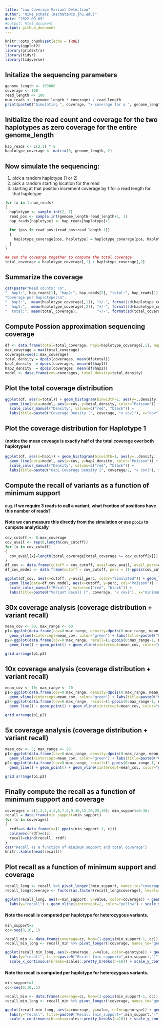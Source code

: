 ```yaml
---
title: "Low Coverage Variant Detection"
author: "mike_schatz (mschatz@cs.jhu.edu)"
date: "2022-09-09"
#output: html_document
output: github_document
---
```


```r
knitr::opts_chunk$set(echo = TRUE)
library(ggplot2)
library(gridExtra)
library(tidyr)
library(tidyverse)
```

## Initalize the sequencing parameters
 
```r
genome_length <- 100000
coverage <- 100
read_length <- 100
num_reads <- (genome_length * coverage) / read_length
print(paste0("Simulating ", coverage, "x coverage for a ", genome_length, "bp genome (", num_reads, " reads)"))
```

## Initialize the read count and coverage for the two haplotypes as zero coverage for the entire genome_length

```r
hap_reads <- c(2:1) * 0
haplotype_coverage <- matrix(0, genome_length, 2)
```

## Now simulate the sequencing: 
1. pick a random haplotype (1 or 2)
2. pick a random starting location for the read
3. starting at that position increment coverage by 1 for a read length for that haplotype

```r
for (x in 1:num_reads)
{
  haplotype <- sample.int(2, 1)
  read_pos <- sample.int(genome_length-read_length+1, 1)
  hap_reads[haplotype] <- hap_reads[haplotype]+1
  
  for (pos in read_pos:(read_pos+read_length-1))
  {
    haplotype_coverage[pos, haplotype] = haplotype_coverage[pos, haplotype] + 1
  }
}
```

```r
## sum the covearge together to compute the total coverage
total_coverage = haplotype_coverage[,1] + haplotype_coverage[,2]
```


## Summarize the coverage

```r
cat(paste("Read counts: \n",
"  hap1:", hap_reads[1], "hap2:", hap_reads[2], "total:", hap_reads[1] + hap_reads[2], "\n",
"Coverage per haplotype:\n",
"  hap1:",  mean(haplotype_coverage[,1]), "+/-", format(sd(haplotype_coverage[,1]), digits=4), "[expected sd:", format(sqrt(mean(haplotype_coverage[,1])), digits=4), "]\n",
"  hap2:",  mean(haplotype_coverage[,2]), "+/-", format(sd(haplotype_coverage[,2]), digits=4), "[expected sd:", format(sqrt(mean(haplotype_coverage[,2])), digits=4), "]\n",
"  total:", mean(total_coverage),         "+/-", format(sd(total_coverage),         digits=4), "[expected sd:", format(sqrt(mean(total_coverage)), digits=4), "]\n"))
```


## Compute Possion approximation sequencing coverage
```r
df <- data.frame(total=total_coverage, hap1=haplotype_coverage[,1], hap2=haplotype_coverage[,2])
max_coverage = max(total_coverage)
coverages=seq(1:max_coverage)
total_density = dpois(coverages, mean(df$total))
hap1_density  = dpois(coverages, mean(df$hap1))
hap2_density  = dpois(coverages, mean(df$hap2))
model <- data.frame(cov=coverages, total_density=total_density)
```


## Plot the total coverage distribution
```r
ggplot(df, aes(x=total)) + geom_histogram(binwidth=1, aes(y=..density.., color="Simulated")) +
  geom_line(data=model, aes(x=cov, y=total_density, color="Poisson")) + geom_vline(xintercept=coverage, color="green") +
  scale_color_manual("Density", values=c("red", "black")) +
  labs(title=paste0("Coverage Density [", coverage, "x cov]"), x="cov")
```

## Plot the coverage distribution for Haplotype 1
#### (notice the mean coveage is exactly half of the total coverage over both haplotypes)
```r
ggplot(df, aes(x=hap1)) + geom_histogram(binwidth=1, aes(y=..density.., color="Simulated")) +
  geom_line(data=model, aes(x=cov, y=hap1_density, color="Poisson")) + geom_vline(xintercept=coverage/2, color="green") +
  scale_color_manual("Density", values=c("red", "black")) +
  labs(title=paste0("Hap1 Coverage Density [", coverage/2, "x cov]"), x="cov")
```

## Compute the recall of variants as a function of minimum support
#### e.g. if we require 3 reads to call a variant, what fraction of positions have this number of reads?
#### Note we can measure this directly from the simulation or use `ppois` to compute analytically

```r
cov_cutoff <- 0:max_coverage
cov_avail <- rep(0,length(cov_cutoff))
for (x in cov_cutoff)
{
  cov_avail[x]=length(total_coverage[total_coverage >= cov_cutoff[x]])
}
df_cov <- data.frame(cutoff = cov_cutoff, avail=cov_avail, avail_perc=cov_avail/genome_length)
df_cov_model <- data.frame(cutoff = cov_cutoff, perc = (1-ppois(cov_cutoff-1, coverage)))
```

```r
ggplot(df_cov, aes(x=cutoff, y=avail_perc, color="Simulated")) + geom_line() + 
  geom_line(data=df_cov_model, aes(x=cutoff, y=perc, col="Poisson")) + geom_vline(xintercept=100, color="green") +
  scale_color_manual("Recall", values=c("red", "black")) +
  labs(title=paste0("Variant Recall [", coverage, "x cov]"), x="minimum support", y="recall")
```

## 30x coverage analysis (coverage distribution + variant recall)
```r
mean_cov <- 30; max_range <- 60
p1<-ggplot(data.frame(cov=0:max_range, density=dpois(0:max_range, mean_cov)), aes(x=cov, y=density)) + geom_line() + geom_point() +
  geom_vline(xintercept=mean_cov, color="green") + labs(title=paste0("Coverage Density [", mean_cov, "x cov]"))
p2<-ggplot(data.frame(cov=0:max_range, recall=(1-ppois(0:max_range-1, mean_cov))), aes(x=cov, y=recall)) + 
  geom_line() + geom_point() + geom_vline(xintercept=mean_cov, color="green") + labs(x="minimum support", title=paste0("Recall [", mean_cov, "x cov]")) 

grid.arrange(p1,p2)
```


## 10x coverage analysis (coverage distribution + variant recall)
```r
mean_cov <- 10; max_range <- 20
p1<-ggplot(data.frame(cov=0:max_range, density=dpois(0:max_range, mean_cov)), aes(x=cov, y=density)) + geom_line() + geom_point() +
  geom_vline(xintercept=mean_cov, color="green") + labs(title=paste0("Coverage Density [", mean_cov, "x cov]"))
p2<-ggplot(data.frame(cov=0:max_range, recall=(1-ppois(0:max_range-1, mean_cov))), aes(x=cov, y=recall)) + 
  geom_line() + geom_point() + geom_vline(xintercept=mean_cov, color="green") + labs(x="minimum support", title=paste0("Recall [", mean_cov, "x cov]")) 

grid.arrange(p1,p2)
```


## 5x coverage analysis (coverage distribution + variant recall)
```r
mean_cov <- 5; max_range <- 20
p1<-ggplot(data.frame(cov=0:max_range, density=dpois(0:max_range, mean_cov)), aes(x=cov, y=density)) + geom_line() + geom_point() +
  geom_vline(xintercept=mean_cov, color="green") + labs(title=paste0("Coverage Density [", mean_cov, "x cov]"))
p2<-ggplot(data.frame(cov=0:max_range, recall=(1-ppois(0:max_range-1, mean_cov))), aes(x=cov, y=recall)) + 
  geom_line() + geom_point() + geom_vline(xintercept=mean_cov, color="green") + labs(x="minimum support", title=paste0("Recall [", mean_cov, "x cov]")) 

grid.arrange(p1,p2)
```


## Finally compute the recall as a function of minimum support and coverage
```r
coverages = c(1,2,3,4,5,6,7,8,9,10,15,20,25,30); min_support=0:30; 
recall = data.frame(min_support=min_support)
for (c in coverages)
{
  rrdf=as.data.frame(x=(1-ppois(min_support-1, c)))
  colnames(rrdf)=c(c)
  recall=cbind(recall, rrdf)
}
cat("Recall as a function of minimum support and total coverage")
knitr::kable(head(recall))
```



## Plot recall as a function of minimum support and coverage
```r
recall_long <- recall %>% pivot_longer(!min_support, names_to="coverage")
recall_long$coverage <- factor(as.factor(recall_long$coverage), levels=coverages)

ggplot(recall_long, aes(x=min_support, y=value, color=coverage)) + geom_line() + geom_point() +
  labs(y="recall") + geom_vline(xintercept=2, color="yellow") + scale_x_continuous(breaks=scales::pretty_breaks(n=15))
```


#### Note the recall is computed per haplotype for heterozygous variants. 
```r
min_support=2
cc<-seq(0,10,.1)

recall_min <- data.frame(coverage=cc, hom=(1-ppois(min_support-1, cc)), het=(1-ppois(min_support-1, cc/2)))
recall_min_long <- recall_min %>% pivot_longer(!coverage, names_to="genotype")

ggplot(recall_min_long, aes(x=coverage, y=value, color=genotype)) + geom_line() + geom_point() +
  labs(y="recall", title=paste0("Recall [min_support=",min_support,"]")) + 
  scale_x_continuous(breaks=scales::pretty_breaks(n=10)) + scale_y_continuous(breaks=scales::pretty_breaks(n=10))
```


#### Note the recall is computed per haplotype for heterozygous variants. 
```r
min_support=1
cc<-seq(0,10,.1)

recall_min <- data.frame(coverage=cc, hom=(1-ppois(min_support-1, cc)), het=(1-ppois(min_support-1, cc/2)))
recall_min_long <- recall_min %>% pivot_longer(!coverage, names_to="genotype")

ggplot(recall_min_long, aes(x=coverage, y=value, color=genotype)) + geom_line() + geom_point() +
  labs(y="recall", title=paste0("Recall [min_support=",min_support,"]")) + 
  scale_x_continuous(breaks=scales::pretty_breaks(n=10)) + scale_y_continuous(breaks=scales::pretty_breaks(n=10))
```
